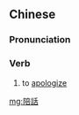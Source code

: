 {{also|陪话}}
==Chinese==
{{zh-forms|s=陪话}}

===Pronunciation===
{{zh-pron
|m=péihuà
|cat=v
}}

===Verb===
{{zh-verb}}

# {{lb|zh|archaic}} to [[apologize]]

[[mg:陪話]]